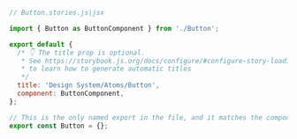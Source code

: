 ```js
// Button.stories.js|jsx

import { Button as ButtonComponent } from './Button';

export default {
  /* 👇 The title prop is optional.
   * See https://storybook.js.org/docs/configure/#configure-story-loading
   * to learn how to generate automatic titles
   */
  title: 'Design System/Atoms/Button',
  component: ButtonComponent,
};

// This is the only named export in the file, and it matches the component name
export const Button = {};
```
